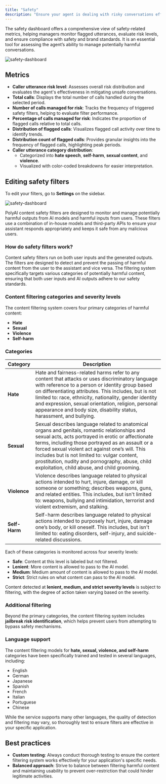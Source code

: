 ```yaml
---
title: "Safety"
description: "Ensure your agent is dealing with risky conversations effectively."
---
```


The safety dashboard offers a comprehensive view of safety-related metrics, helping managers monitor flagged utterances, evaluate risk levels, and ensure compliance with safety and brand standards. It is an essential tool for assessing the agent’s ability to manage potentially harmful conversations.

![safety-dashboard](/images/safety-dashboard.png)

## Metrics

- **Caller utterance risk level**: Assesses overall risk distribution and evaluates the agent's effectiveness in mitigating unsafe conversations.
- **Total calls**: Displays the total number of calls handled during the selected period.
- **Number of calls managed for risk**: Tracks the frequency of triggered safety filters, helping to evaluate filter performance.
- **Percentage of calls managed for risk**: Indicates the proportion of flagged calls relative to total calls.
- **Distribution of flagged calls**: Visualizes flagged call activity over time to identify trends.
- **Distribution count of flagged calls**: Provides granular insights into the frequency of flagged calls, highlighting peak periods.
- **Caller utterance category distribution**:
  - Categorized into **hate speech**, **self-harm**, **sexual content**, and **violence**.
  - Visualized with color-coded breakdowns for easier interpretation.

## Editing safety filters

To edit your filters, go to **Settings** on the sidebar.

![safety-dashboard](/images/safety-filters.png)

PolyAI content safety filters are designed to monitor and manage potentially harmful outputs from AI models and harmful inputs from users. These filters use a
 combination of in-house models and third-party APIs to ensure your assistant responds appropriately and keeps it safe from any malicious users.

### How do safety filters work?

Content safety filters run on both user inputs and the generated outputs. The filters are designed to detect and prevent the passing of harmful content
from the user to the assistant and vice versa. The filtering system specifically targets various categories of potentially harmful content, ensuring that both user
inputs and AI outputs adhere to our safety standards.

### Content filtering categories and severity levels

The content filtering system covers four primary categories of harmful content:

- **Hate**
- **Sexual**
- **Violence**
- **Self-harm**

### Categories

| **Category**       | **Description** |
|--------------------|---------------|
| **Hate** | Hate and fairness-related harms refer to any content that attacks or uses discriminatory language with reference to a person or identity group based on differentiating attributes. This includes, but is not limited to: race, ethnicity, nationality, gender identity and expression, sexual orientation, religion, personal appearance and body size, disability status, harassment, and bullying. |
| **Sexual** | Sexual describes language related to anatomical organs and genitals, romantic relationships and sexual acts, acts portrayed in erotic or affectionate terms, including those portrayed as an assault or a forced sexual violent act against one’s will. This includes but is not limited to: vulgar content, prostitution, nudity and pornography, abuse, child exploitation, child abuse, and child grooming. |
| **Violence** | Violence describes language related to physical actions intended to hurt, injure, damage, or kill someone or something; describes weapons, guns, and related entities. This includes, but isn't limited to: weapons, bullying and intimidation, terrorist and violent extremism, and stalking. |
| **Self-Harm** | Self-harm describes language related to physical actions intended to purposely hurt, injure, damage one’s body, or kill oneself. This includes, but isn't limited to: eating disorders, self-injury, and suicide-related discussions. |

Each of these categories is monitored across four severity levels:

- **Safe**: Content at this level is labeled but not filtered.
- **Lenient**: More content is allowed to pass to the AI model.
- **Medium**: Medium amount of content is allowed to pass to the AI model.
- **Strict**: Strict rules on what content can pass to the AI model.

Content detected at **lenient, medium, and strict severity levels** is subject to filtering, with the degree of action taken varying based on the severity.

### Additional filtering

Beyond the primary categories, the content filtering system includes **jailbreak risk identification**, which helps prevent users from
attempting to bypass safety mechanisms.

### Language support

The content filtering models for **hate, sexual, violence, and self-harm** categories have been specifically trained and tested in several languages, including:

- English
- German
- Japanese
- Spanish
- French
- Italian
- Portuguese
- Chinese

While the service supports many other languages, the quality of detection and filtering may vary, so thoroughly test to ensure
filters are effective in your specific application.

## Best practices

- **Custom testing**: Always conduct thorough testing to ensure the content filtering system works effectively for your application's specific needs.
- **Balanced approach**: Strive to balance between filtering harmful content and maintaining usability to prevent over-restriction that could hinder legitimate activities.




